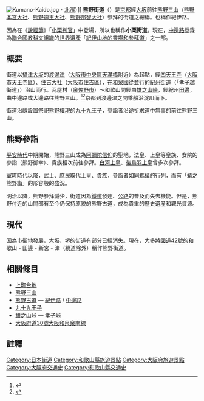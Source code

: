 {{RoughTranslation}}
[[File:Kumano-Kaido.jpg|right]]・[[北濱|北濱]]）]]
'''熊野街道'''（{{lang-ja|熊野街道}}）是[[京都|京都]]經[[大阪市|大坂]]前往[[熊野三山|熊野三山]]（[[熊野本宮大社|熊野本宮大社]]、[[熊野速玉大社|熊野速玉大社]]、[[熊野那智大社|熊野那智大社]]）參拜的街道之總稱。也稱作紀伊路。

因為在《[[說經節|說經節]]》「[[小栗判官|小栗判官]]」中登場，所以也稱作'''小栗街道'''。現在，[[中邊路|中邊路]]登錄為[[聯合國教科文組織|聯合國教科文組織]]的[[世界遺產|世界遺產]]「[[紀伊山地的靈場和參拜道|紀伊山地的靈場和參拜道]]」之一部。

== 概要 ==

街道以[[攝津國|攝津]][[大阪市|大坂]]的[[渡邊津|渡邊津]]（[[大阪市|大阪市]][[中央區_(大阪市)|中央區]][[天滿橋|天滿橋]]附近）為起點，經[[四天王寺|四天王寺]]（[[大阪市|大阪市]][[天王寺區|天王寺區]]）、[[住吉大社|住吉大社]]（[[大阪市|大阪市]][[住吉區|住吉區]]），在[[和泉國|和泉國]]從並行的[[紀州街道|紀州街道]]（「孝子越街道」）沿山而行。瓦屋村（[[泉佐野市|泉佐野市]]）～和歌山間經由[[雄之山峠|雄之山峠]]，經紀州[[田邊市|田邊]]，由中邊路或[[大邊路|大邊路]]往熊野三山。<ref>{{Cite web |url=http://www.pref.osaka.jp/doroseibi/kakusyusesaku/rekishikaidou.html |title=大阪府／歴史街道ウォーキングマップ |access-date=2013-10-02 |archive-date=2013-12-10 |archive-url=https://web.archive.org/web/20131210105836/http://www.pref.osaka.jp/doroseibi/kakusyusesaku/rekishikaidou.html |dead-url=no }}</ref><ref>{{Cite web |url=http://www.city.sennan.osaka.jp/syougaigakusyu/kumano/ |title=熊野街道（くまのかいどう） - 泉南市 |access-date=2013-10-02 |archive-date=2015-09-23 |archive-url=https://web.archive.org/web/20150923204055/http://www.city.sennan.osaka.jp/syougaigakusyu/kumano/ |dead-url=yes }}</ref>京都到渡邊津之間乘船沿[[淀川|淀川]]而下。

街道沿線設置祭祀[[熊野權現|熊野權現]]的[[九十九王子|九十九王子]]，參詣者沿途祈求道中無事的前往熊野三山。

== 熊野參詣 ==
[[平安時代|平安時代]]中期開始，熊野三山成為[[淨土信仰|阿彌陀信仰]]的聖地，法皇、上皇等皇族、女院的參詣（熊野御幸）、貴族相次前往參拜。[[白河天皇|白河上皇]]、[[後鳥羽天皇|後鳥羽上皇]]曾多次參拜。

[[室町時代|室町時代]]以降，武士、庶民取代上皇、貴族，參詣者如同[[螞蟻|螞蟻]]的行列，而有「蟻之熊野詣」的形容般的盛況。

明治以降，熊野參拜減少，街道因為[[鐵道|鐵道]]發達、[[公路|公路]]的普及而失去機能。但是，熊野付近的山間部有至今仍保持原貌的熊野古道，成為貴重的歷史遺産和觀光資源。

== 現代 ==
因為市街地發展，大坂、堺的街道有部分已經消失。現在，大多將[[國道42號|國道42號]]的和歌山 - 田邊 - 新宮 - 津（繞道除外）稱作熊野街道。

== 相關條目 ==
* [[上町台地|上町台地]]
* [[熊野三山|熊野三山]]
* [[熊野古道|熊野古道]] — [[紀伊路|紀伊路]] / [[中邊路|中邊路]]
* [[九十九王子|九十九王子]]
* [[雄之山峠|雄之山峠]] — [[孝子峠|孝子峠]]
* [[大阪府道30號大阪和泉泉南線|大阪府道30號大阪和泉泉南線]]

== 註釋 ==
{{Reflist}}

{{DEFAULTSORT:Kumano-Kaidou}}
[[Category:日本街道|Category:日本街道]]
[[Category:和歌山縣旅遊景點|Category:和歌山縣旅遊景點]]
[[Category:大阪府旅遊景點|Category:大阪府旅遊景點]]
[[Category:大阪府交通史|Category:大阪府交通史]]
[[Category:和歌山縣交通史|Category:和歌山縣交通史]]
